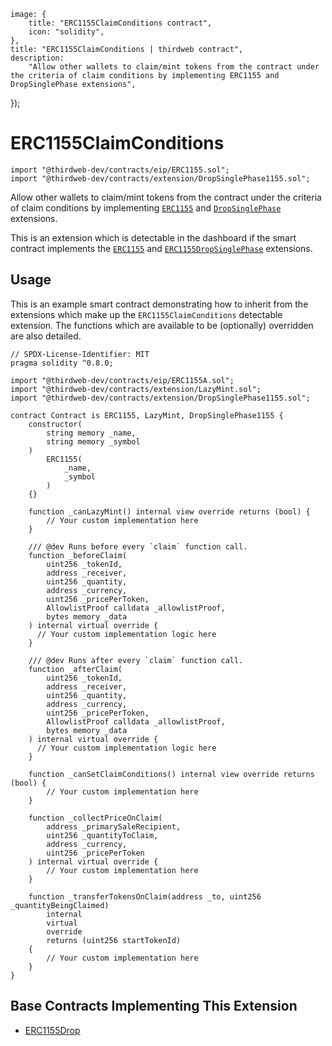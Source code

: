 
	image: {
		title: "ERC1155ClaimConditions contract",
		icon: "solidity",
	},
	title: "ERC1155ClaimConditions | thirdweb contract",
	description:
		"Allow other wallets to claim/mint tokens from the contract under the criteria of claim conditions by implementing ERC1155 and DropSinglePhase extensions",
});

# ERC1155ClaimConditions

```solidity
import "@thirdweb-dev/contracts/eip/ERC1155.sol";
import "@thirdweb-dev/contracts/extension/DropSinglePhase1155.sol";
```

Allow other wallets to claim/mint tokens from the contract under the criteria of claim conditions by
implementing [`ERC1155`](/contracts/build/extensions/erc-1155/ERC1155) and [`DropSinglePhase`](/contracts/build/extensions/general/DropSinglePhase) extensions.

This is an extension which is detectable in the dashboard if the smart contract implements the
[`ERC1155`](/contracts/build/extensions/erc-1155/ERC1155) and [`ERC1155DropSinglePhase`](/contracts/build/extensions/erc-1155/ERC1155DropSinglePhase) extensions.

<GithubButtonLink href="https://github.com/thirdweb-dev/contracts/blob/main/contracts/extension/DropSinglePhase1155.sol" />

## Usage

This is an example smart contract demonstrating how to inherit from the extensions which make up the `ERC1155ClaimConditions` detectable extension.
The functions which are available to be (optionally) overridden are also detailed.

```solidity
// SPDX-License-Identifier: MIT
pragma solidity ^0.8.0;

import "@thirdweb-dev/contracts/eip/ERC1155A.sol";
import "@thirdweb-dev/contracts/extension/LazyMint.sol";
import "@thirdweb-dev/contracts/extension/DropSinglePhase1155.sol";

contract Contract is ERC1155, LazyMint, DropSinglePhase1155 {
    constructor(
        string memory _name,
        string memory _symbol
    )
        ERC1155(
            _name,
            _symbol
        )
    {}

    function _canLazyMint() internal view override returns (bool) {
        // Your custom implementation here
    }

    /// @dev Runs before every `claim` function call.
    function _beforeClaim(
        uint256 _tokenId,
        address _receiver,
        uint256 _quantity,
        address _currency,
        uint256 _pricePerToken,
        AllowlistProof calldata _allowlistProof,
        bytes memory _data
    ) internal virtual override {
      // Your custom implementation logic here
    }

    /// @dev Runs after every `claim` function call.
    function _afterClaim(
        uint256 _tokenId,
        address _receiver,
        uint256 _quantity,
        address _currency,
        uint256 _pricePerToken,
        AllowlistProof calldata _allowlistProof,
        bytes memory _data
    ) internal virtual override {
      // Your custom implementation logic here
    }

    function _canSetClaimConditions() internal view override returns (bool) {
        // Your custom implementation here
    }

    function _collectPriceOnClaim(
        address _primarySaleRecipient,
        uint256 _quantityToClaim,
        address _currency,
        uint256 _pricePerToken
    ) internal virtual override {
        // Your custom implementation here
    }

    function _transferTokensOnClaim(address _to, uint256 _quantityBeingClaimed)
        internal
        virtual
        override
        returns (uint256 startTokenId)
    {
        // Your custom implementation here
    }
}
```

## Base Contracts Implementing This Extension

- [ERC1155Drop](/contracts/build/base-contracts/erc-1155/drop)
